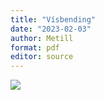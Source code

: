 ```yaml
---
title: "Vísbending"
date: "2023-02-03"
author: Metill
format: pdf
editor: source
---
```



![](Figures/reykjanesbær.png)


